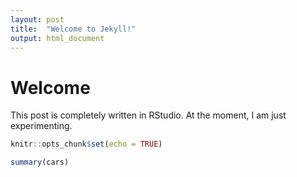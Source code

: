 ```yaml
---
layout: post
title:  "Welcome to Jekyll!"
output: html_document
---
```


# Welcome

This post is completely written in RStudio. At the moment, I am just experimenting.

```r
knitr::opts_chunk$set(echo = TRUE)
```

```r
summary(cars)
```
